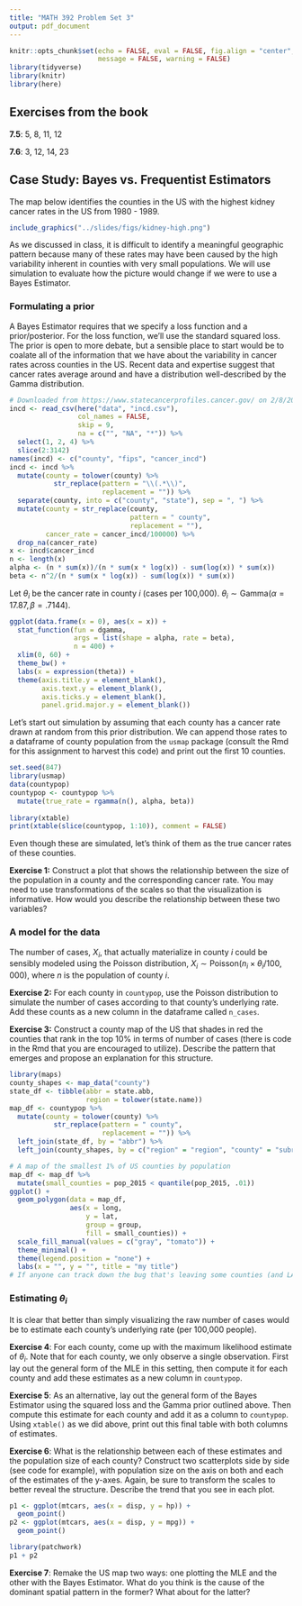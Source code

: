 ```yaml
---
title: "MATH 392 Problem Set 3"
output: pdf_document
---
```


```r
knitr::opts_chunk$set(echo = FALSE, eval = FALSE, fig.align = "center", 
                      message = FALSE, warning = FALSE)
library(tidyverse)
library(knitr)
library(here)
```


## Exercises from the book

**7.5**: 5, 8, 11, 12

**7.6**: 3, 12, 14, 23

\newpage

## Case Study: Bayes vs. Frequentist Estimators

The map below identifies the counties in the US with the highest kidney cancer rates in the US from 1980 - 1989.

```r
include_graphics("../slides/figs/kidney-high.png")
```

As we discussed in class, it is difficult to identify a meaningful geographic pattern because many of these rates may have been caused by the high variability inherent in counties with very small populations. We will use simulation to evaluate how the picture would change if we were to use a Bayes Estimator.

### Formulating a prior

A Bayes Estimator requires that we specify a loss function and a prior/posterior. For the loss function, we'll use the standard squared loss. The prior is open to more debate, but a sensible place to start would be to coalate all of the information that we have about the variability in cancer rates across counties in the US. Recent data and expertise suggest that cancer rates average around and have a distribution well-described by the Gamma distribution.

```r
# Downloaded from https://www.statecancerprofiles.cancer.gov/ on 2/8/20
incd <- read_csv(here("data", "incd.csv"), 
                 col_names = FALSE, 
                 skip = 9, 
                 na = c("", "NA", "*")) %>%
  select(1, 2, 4) %>%
  slice(2:3142)
names(incd) <- c("county", "fips", "cancer_incd")
incd <- incd %>%
  mutate(county = tolower(county) %>%
           str_replace(pattern = "\\(.*\\)",
                       replacement = "")) %>%
  separate(county, into = c("county", "state"), sep = ", ") %>%
  mutate(county = str_replace(county,
                              pattern = " county",
                              replacement = ""),
         cancer_rate = cancer_incd/100000) %>%
  drop_na(cancer_rate)
x <- incd$cancer_incd
n <- length(x)
alpha <- (n * sum(x))/(n * sum(x * log(x)) - sum(log(x)) * sum(x))
beta <- n^2/(n * sum(x * log(x)) - sum(log(x)) * sum(x))
```

Let $\theta_i$ be the cancer rate in county $i$ (cases per 100,000). $\theta_i \sim \textrm{Gamma}(\alpha = 17.87, \beta = .7144)$.

```r
ggplot(data.frame(x = 0), aes(x = x)) +
  stat_function(fun = dgamma, 
                args = list(shape = alpha, rate = beta), 
                n = 400) +
  xlim(0, 60) +
  theme_bw() +
  labs(x = expression(theta)) +
  theme(axis.title.y = element_blank(),
        axis.text.y = element_blank(),
        axis.ticks.y = element_blank(),
        panel.grid.major.y = element_blank())
```

Let's start out simulation by assuming that each county has a cancer rate drawn at random from this prior distribution. We can append those rates to a dataframe of county population from the `usmap` package (consult the Rmd for this assignment to harvest this code) and print out the first 10 counties.

```r
set.seed(847)
library(usmap)
data(countypop)
countypop <- countypop %>%
  mutate(true_rate = rgamma(n(), alpha, beta))
  
library(xtable)
print(xtable(slice(countypop, 1:10)), comment = FALSE)
```

Even though these are simulated, let's think of them as the true cancer rates of these counties.

**Exercise 1:** Construct a plot that shows the relationship between the size of the population in a county and the corresponding cancer rate. You may need to use transformations of the scales so that the visualization is informative. How would you describe the relationship between these two variables?


### A model for the data

The number of cases, $X_i$, that actually materialize in county $i$ could be sensibly modeled using the Poisson distribution, $X_i \sim \textrm{Poisson}(n_i \times \theta_i / 100{,}000)$, where $n$ is the population of county $i$.

**Exercise 2:** For each county in `countypop`, use the Poisson distribution to simulate the number of cases according to that county's underlying rate. Add these counts as a new column in the dataframe called `n_cases`.

**Exercise 3:** Construct a county map of the US that shades in red the counties that rank in the top 10% in terms of number of cases (there is code in the Rmd that you are encouraged to utilize). Describe the pattern that emerges and propose an explanation for this structure.

```r
library(maps)
county_shapes <- map_data("county")
state_df <- tibble(abbr = state.abb,
                   region = tolower(state.name))
map_df <- countypop %>%
  mutate(county = tolower(county) %>%
           str_replace(pattern = " county",
                       replacement = "")) %>%
  left_join(state_df, by = "abbr") %>%
  left_join(county_shapes, by = c("region" = "region", "county" = "subregion"))

# A map of the smallest 1% of US counties by population
map_df <- map_df %>%
  mutate(small_counties = pop_2015 < quantile(pop_2015, .01))
ggplot() +
  geom_polygon(data = map_df, 
               aes(x = long,
                   y = lat, 
                   group = group,
                   fill = small_counties)) +
  scale_fill_manual(values = c("gray", "tomato")) +
  theme_minimal() +
  theme(legend.position = "none") +
  labs(x = "", y = "", title = "my title")
# If anyone can track down the bug that's leaving some counties (and LA) blank, please chime in over skype. It's likely in the join step.
```


### Estimating $\theta_i$

It is clear that better than simply visualizing the raw number of cases would be to estimate each county's underlying rate (per 100,000 people).

**Exercise 4**: For each county, come up with the maximum likelihood estimate of $\theta_i$. Note that for each county, we only observe a single observation. First lay out the general form of the MLE in this setting, then compute it for each county and add these estimates as a new column in `countypop`.

**Exercise 5**: As an alternative, lay out the general form of the Bayes Estimator using the squared loss and the Gamma prior outlined above. Then compute this estimate for each county and add it as a column to `countypop`. Using `xtable()` as we did above, print out this final table with both columns of estimates.

**Exercise 6**: What is the relationship between each of these estimates and the population size of each county? Construct two scatterplots side by side (see code for example), with population size on the axis on both and each of the estimates of the y-axes. Again, be sure to transform the scales to better reveal the structure. Describe the trend that you see in each plot.

```r
p1 <- ggplot(mtcars, aes(x = disp, y = hp)) +
  geom_point()
p2 <- ggplot(mtcars, aes(x = disp, y = mpg)) +
  geom_point()

library(patchwork)
p1 + p2
```

**Exercise 7**: Remake the US map two ways: one plotting the MLE and the other with the Bayes Estimator. What do you think is the cause of the dominant spatial pattern in the former? What about for the latter?




